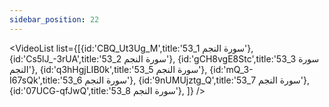 ```yaml
---
sidebar_position: 22
---
```


<VideoList list={[{id:'CBQ_Ut3Ug_M',title:'53_1 سورة النجم'},
{id:'Cs5lJ_-3rUA',title:'53_2 سورة النجم'},
{id:'gCH8vgE8Stc',title:'53_3 سورة النجم'},
{id:'q3hHgjLIB0k',title:'53_5 سورة النجم'},
{id:'mQ_3-I67sQk',title:'53_6 سورة النجم'},
{id:'9nUMUjztg_Q',title:'53_7 سورة النجم'},
{id:'07UCG-qfJwQ',title:'53_8 سورة النجم'},
]}
/>
